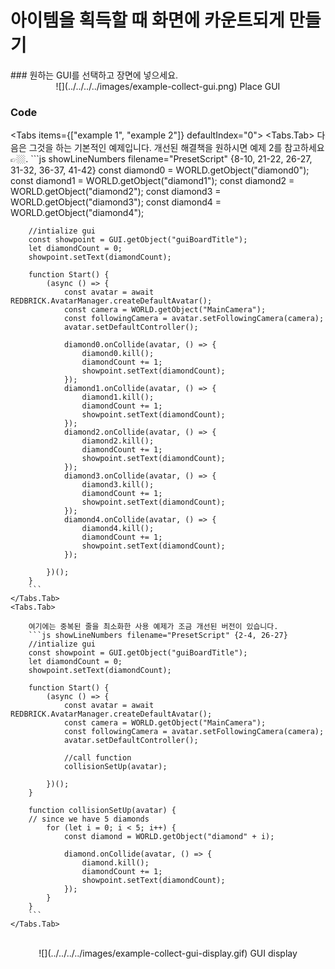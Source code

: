 
# 아이템을 획득할 때 화면에 카운트되게 만들기

<Steps>
### 원하는 GUI를 선택하고 장면에 넣으세요.

<br />
<center>![](../../../../images/example-collect-gui.png) Place GUI </center>

### Code

<Tabs items={["example 1", "example 2"]} defaultIndex="0">
    <Tabs.Tab>
        <Callout type="info">
            다음은 그것을 하는 기본적인 예제입니다. 개선된 해결책을 원하시면 예제 2를 참고하세요 👉🏼.
        </Callout>
        ```js showLineNumbers filename="PresetScript" {8-10, 21-22, 26-27, 31-32, 36-37, 41-42}
        const diamond0 = WORLD.getObject("diamond0");
        const diamond1 = WORLD.getObject("diamond1");
        const diamond2 = WORLD.getObject("diamond2");
        const diamond3 = WORLD.getObject("diamond3");
        const diamond4 = WORLD.getObject("diamond4");

        //intialize gui
        const showpoint = GUI.getObject("guiBoardTitle");
        let diamondCount = 0;
        showpoint.setText(diamondCount);

        function Start() {
            (async () => {
                const avatar = await REDBRICK.AvatarManager.createDefaultAvatar();
                const camera = WORLD.getObject("MainCamera");
                const followingCamera = avatar.setFollowingCamera(camera);
                avatar.setDefaultController();

                diamond0.onCollide(avatar, () => {
                    diamond0.kill();
                    diamondCount += 1;
                    showpoint.setText(diamondCount);
                });
                diamond1.onCollide(avatar, () => {
                    diamond1.kill();
                    diamondCount += 1;
                    showpoint.setText(diamondCount);
                });
                diamond2.onCollide(avatar, () => {
                    diamond2.kill();
                    diamondCount += 1;
                    showpoint.setText(diamondCount);
                });
                diamond3.onCollide(avatar, () => {
                    diamond3.kill();
                    diamondCount += 1;
                    showpoint.setText(diamondCount);
                });
                diamond4.onCollide(avatar, () => {
                    diamond4.kill();
                    diamondCount += 1;
                    showpoint.setText(diamondCount);
                });

            })();
        }
        ```
    </Tabs.Tab>
    <Tabs.Tab>

        여기에는 중복된 줄을 최소화한 사용 예제가 조금 개선된 버전이 있습니다.
        ```js showLineNumbers filename="PresetScript" {2-4, 26-27}
        //intialize gui
        const showpoint = GUI.getObject("guiBoardTitle");
        let diamondCount = 0;
        showpoint.setText(diamondCount);

        function Start() {
            (async () => {
                const avatar = await REDBRICK.AvatarManager.createDefaultAvatar();
                const camera = WORLD.getObject("MainCamera");
                const followingCamera = avatar.setFollowingCamera(camera);
                avatar.setDefaultController();

                //call function
                collisionSetUp(avatar);

            })();
        }

        function collisionSetUp(avatar) {
        // since we have 5 diamonds
            for (let i = 0; i < 5; i++) {
                const diamond = WORLD.getObject("diamond" + i);

                diamond.onCollide(avatar, () => {
                    diamond.kill();
                    diamondCount += 1;
                    showpoint.setText(diamondCount);
                });
            }
        }
        ```
    </Tabs.Tab>

</Tabs>

<br />
<center>![](../../../../images/example-collect-gui-display.gif) GUI display </center>
</Steps>
